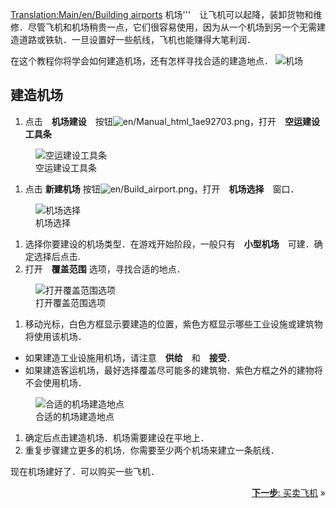 [[Translation:Main/en/Building airports]]{{教程/Zh}}
'''
'''机场'''　让飞机可以起降，装卸货物和维修．尽管飞机和机场稍贵一点，它们很容易使用，因为从一个机场到另一个无需建造道路或铁轨．一旦设置好一些航线，飞机也能赚得大笔利润．

在这个教程你将学会如何建造机场，还有怎样寻找合适的建造地点．
[[File:en/Build-airport-1.png|frame|none|机场]]

==建造机场==
# 点击　'''机场建设'''　按钮[[File:en/Manual html 1ae92703.png]]，打开　'''空运建设工具条'''
[[File:en/Airport construction.png|frame|none|空运建设工具条]]
# 点击 '''新建机场''' 按钮[[File:en/Build airport.png]]，打开　'''机场选择'''　窗口．
[[File:en/Build-airport-2.png|frame|none|机场选择]]
# 选择你要建设的机场类型．在游戏开始阶段，一般只有　'''小型机场'''　可建．确定选择后点击.
# 打开　'''覆盖范围''' 选项，寻找合适的地点．
[[File:en/Coverage-area-highlight.png|frame|none|打开覆盖范围选项]]
# 移动光标，白色方框显示要建造的位置，紫色方框显示哪些工业设施或建筑物将使用该机场．
* 如果建造工业设施用机场，请注意　'''供给'''　和　'''接受'''．
* 如果建造客运机场，最好选择覆盖尽可能多的建筑物．紫色方框之外的建物将不会使用机场．
[[File:en/Build-airport-3.png|frame|none|合适的机场建造地点]]
# 确定后点击建造机场．机场需要建设在平地上．
# 重复步骤建立更多的机场．你需要至少两个机场来建立一条航线．

现在机场建好了．可以购买一些飞机．

<span style="float: right">[[Main/zh/教程/买卖飞机|'''下一步''': 买卖飞机]] &raquo;</span>